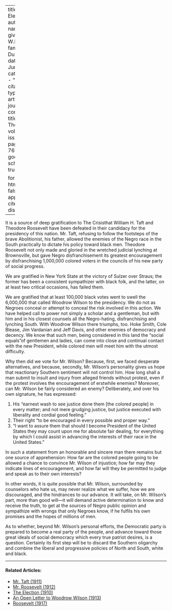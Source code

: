 
---
title: 'The Election'
author:
  - name:
      given: W.E.B.
      family: Du Bois
date: Jun. 1912
categories: 
  - ""
citation: 
  type: article-journal
  container-title: The Crisis
  volume: 5
  issue: 2
  page: 75--76
google-scholar: true

format:
  html:
    toc: false
    appendix-cite-as: display
---



It is a source of deep gratification to <span class="crisis-title">The Crisis</span>that William H. Taft and Theodore Roosevelt have been defeated in their candidacy for the presidency of this nation. Mr. Taft, refusing to follow the footsteps of the brave Abolitionist, his father, allowed the enemies of the Negro race in the South practically to dictate his policy toward black men. Theodore Roosevelt not only made and gloried in the wretched judicial lynching at Brownsville, but gave Negro disfranchisement its greatest encouragement by disfranchising 1,000,000 colored voters in the councils of his new party of social progress.

We are gratified in New York State at the victory of Sulzer over Straus; the former has been a consistent sympathizer with black folk, and the latter, on at least two critical occasions, has failed them.

We are gratified that at least 100,000 black votes went to swell the 6,000,000 that called Woodrow Wilson to the presidency. We do not as Negroes conceal or attempt to conceal the risk involved in this action. We have helped call to power not simply a scholar and a gentleman, but with him and in his closest counsels all the Negro-hating, disfranchising and lynching South. With Woodrow Wilson there triumphs, too. Hoke Smith, Cole Blease, Jim Vardanian and Jeff Davis, and other enemies of democracy and decency. We know that such men, being considered in this land the "social equals"of gentlemen and ladies, can come into close and continual contact with the new President, while colored men will meet him with the utmost difficulty.

Why then did we vote for Mr. Wilson? Because, first, we faced desperate alternatives, and because, secondly, Mr. Wilson's personality gives us hope that reactionary Southern sentiment will not control him. How long shall a man submit to insult and injury from alleged friends without protest, even if the protest involves the encouragement of erstwhile enemies? Moreover, can Mr. Wilson be fairly considered an enemy? Deliberately, and over his own signature, he has expressed:

1. His "earnest wash to see justice done them [the colored people] in every matter; and not mere grudging justice, but justice executed with liberality and cordial good feeling."
2. Their right "to be encouraged in every possible and proper way."
3. "I want to assure them that should I become President of the United States they may count upon me for absolute fair dealing, for everything by which I could assist in advancing the interests of their race in the United States."

In such a statement from an honorable and sincere man there remains but one source of apprehension: How far are the colored people going to be allowed a chance to convince Mr. Wilson of injustice; how far may they indicate lines of encouragement, and how far will they be permitted to judge and speak as to their own interests?

In other words, it is quite possible that Mr. Wilson, surrounded by counselors who hate us, may never realize what we suffer, how we are discouraged, and the hindrances to our advance. It will take, on Mr. Wilson's part, more than good will---it will demand active determination to know and receive the truth, to get at the sources of Negro public opinion and sympathize with wrongs that only Negroes know, if he fulfils his own promises and the hopes of millions of men.

As to whether, beyond Mr. Wilson's personal efforts, the Democratic party is prepared to become a real party of the people, and advance toward those great ideals of social democracy which every true patriot desires, is a question. Certainly its first step will be to discard the Southern oligarchy and combine the liberal and progressive policies of North and South, white and black.

<!-- Similar articles start here -->
<div  class="clear-wrap"></div>
<hr>
#### Related Articles:

* [Mr. Taft (1911)](/Volumes/02/06/taft.html)
* [Mr. Roosevelt (1912)](/Volumes/04/05/mr_roosevelt.html)
* [The Election (1910)](/Volumes/01/02/election.html)
* [An Open Letter to Woodrow Wilson (1913)](/Volumes/05/05/open_letter.html)
* [Roosevelt (1917)](/Volumes/14/04/roosevelt.html)

<!-- Similar articles end here -->